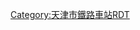 <noinclude>{{BS-map
| title = 杨柳青站站线布置图
| map = </noinclude>
\\\\CONTg\CONTg\~~[[京沪铁路]][[上行线|上]]、[[下行线]][[北京站]]方向
\\\\STRg\STRf\
\\\ENDEa\STR\STR\
\\\STR\STR\STR\
\\\STR\STR\STR\
\\BUILDING\STR\STR\STR\
\\STR2\STR+c3\STR!~STRc2\ABZg3\
\\STRc1\ABZg+4\ABZg+1\STR+c4\
\\STRc2\ABZg3!~STRc2\ABZg3\STR\
\STRc2\STR3+1\ABZg+1!~STRc4\STR+c4\STR\
STRc2\STR3+1\STRc24\ABZg3!~STRc2\ABZg3\STR\
STR+1\STRc24\ABZ1+3f\ABZg+1!~STRc4\STR+c4\STR\
STR\STR+1\STR+c4\STR\STR\ABZg2\STRc3
STR\STR\STR\STR\STR\STR+c1\STR+4
STR\STR\STR\STR\STR\STR\STR
STR\STR\STR\STR\STR\STR\STR
STR\STR\STR\STR\STR\STR\STR
ENDEe\STR\STR\STR\STR\STR\STR
\STR\STR\STR+BSl\STR+BSr\STR\STR+BSl
\STR+BSr\STR\STR+BSl\STR+BSr\STR\STR+BSl!~num1l~~1站台
\STR+BSr\STR\STR+BSl\STR+BSr\STR\STR+BSl
\STR+BSr\STR\STR+BSl\STR+BSr!~num2r\STR\STR+BSl~~2站台
\STR+BSr\STR\STR+BSl!~num2l\STR+BSr\STR\STR+BSl~~2站台
\STR+BSr\STR\STR+BSl\STR+BSr\STR\STR+BSl
\STR+BSr!~num3r\STR\STR+BSl\STR+BSr\STR\STR+BSl~~3站台
\STR+BSr\STR2\STR2!~STRc3\STR+c3\STR+c2\STR3
\STR2\STRc13\STR+4!~STRc1\ABZg+4\ABZg+1\STRc4
\STRc1\STR2+4\STR!~STRc3\STR\STR\
\\STRc1\ABZ2+4g\STR!~STRc3\STR\
\\\STRc1\ABZg+4\STR\
\\\\ABZg2\STR+c3\
\\\\STR+c1\ABZg+4\
\\\\STRg\STRf\
\\\\CONTf\CONTf\~~[[京沪铁路]][[上行线|上]]、[[下行线]][[上海站]]方向
<noinclude>}}

{{Rdt intro|[[杨柳青站]]}}

[[Category:天津市鐵路車站RDT]]

</noinclude>